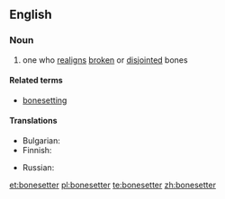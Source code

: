 ==English==

===Noun===
{{en-noun|head=[[bone]][[setter]]}}

# one who [[realign]]s [[broken]] or [[disjointed]] bones

====Related terms====
* [[bonesetting]]

====Translations====
{{trans-top|one who realigns broken or disjointed bones}}
* Bulgarian: {{t-|bg|чакръкчия}}
* Finnish: {{t-|fi|nikamanniksauttaja}}
{{trans-mid}}
* Russian: {{t+|ru|костопра́в|m|sc=Cyrl|tr=kostopráv}}
{{trans-bottom}}

[[et:bonesetter]]
[[pl:bonesetter]]
[[te:bonesetter]]
[[zh:bonesetter]]